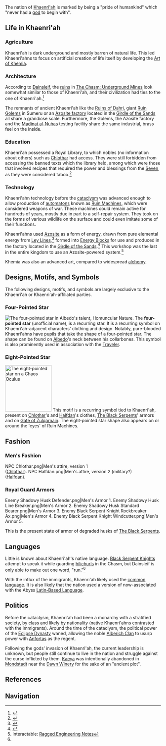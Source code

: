 {{RegionTabs}}
The nation of [[Khaenri'ah]] is marked by being a "pride of humankind" which "never had a [[god]] to begin with".

==Life in Khaenri'ah==
===Agriculture===
Khaenri'ah is dark underground and mostly barren of natural life. This led Khaenri'ahns to focus on artificial creation of life itself by developing the [[Art of Khemia]].

===Architecture===
According to [[Dainsleif]], the [[Inverted City|ruins]] in [[The Chasm: Underground Mines]] look somewhat similar to those of Khaenri'ah, and their civilization had ties to the one of Khaenri'ah.<ref name="grave of guarded">{{Ref/Quest|The Grave of the Guarded}}</ref>

The remnants of ancient Khaenri'ah like the [[Ruins of Dahri]], giant [[Ruin Golem]]s in Sumeru or an [[Viewpoint/Forge of the Abandoned Foundry|Azosite factory]] located in the [[Girdle of the Sands]] all share a grandiose scale. Furthermore, the Golems, the Azosite factory and the [[Madinat al-Nuhas]] testing facility share the same industrial, brass feel on the inside.

===Education===
Khaenri'ah possessed a Royal Library, to which nobles (no information about others) such as [[Chlothar]] had access. They were still forbidden from accessing the banned texts which the library held, among which were those that involved recipes that required the power and blessings from the [[The Seven|Seven]], as they were considered taboo.<ref name="FMP">{{Ref/Quest|Fortune-Mocking Pedigree}}</ref>

===Technology===
Khaenri'ahn technology before the [[cataclysm]] was advanced enough to allow production of [[automatons]] known as [[Ruin Machine]]s, which were considered weapons of war. These machines could remain active for hundreds of years, mostly due in part to a self-repair system. They took on the forms of various wildlife on the surface and could even imitate some of their functions.

Khaenri'ahns used [[Azosite]] as a form of energy, drawn from pure elemental energy from [[Ley Lines]],<ref>{{Ref/Loading|Sumeru|Azosite}}</ref> formed into [[Energy Block]]s for use and produced in the factory located in the [[Girdle of the Sands]].<ref name="Rene Notes">{{Ref/Item|Rene's Investigation Notes}}</ref> This workshop was the last in the entire kingdom to use an Azosite-powered system.<ref>Interactable: [[Gavireh Lajavard#Ragged Engineering Notes|Ragged Engineering Notes]]</ref>

Khemia was also an advanced art, compared to widespread [[alchemy]].

==Designs, Motifs, and Symbols==
{{See also|Symbols in Teyvat}}
The following designs, motifs, and symbols are largely exclusive to the Khaenri'ah or Khaenri'ah-affiliated parties.

===Four-Pointed Star===
[[File:Talent Homuncular Nature.png|thumb|The four-pointed star in [[Albedo]]'s talent, [[Homuncular Nature]].]]
The '''four-pointed star''' (unofficial name), is a recurring {{w|{{Not a Typo|astroid}}}} star. It is a recurring symbol on Khaenri'ah-adjacent characters' clothing and design. Notably, pure-blooded Khaenri'ahns have pupils that take the shape of a four-pointed star. The shape can be found on [[Albedo]]'s neck between his collarbones. This symbol is also prominently used in association with the [[Traveler]].
{{Clr}}
===Eight-Pointed Star===
[[File:Item Chaos Oculus.png|thumb|150x150px|The eight-pointed star on a [[Chaos Oculus]]]]
This motif is a recurring symbol tied to Khaenri'ah, present on [[Chlothar]]'s and [[Halfdan]]'s clothes, [[The Black Serpents]]' armors and on [[Gate of Zulqarnain]]. The eight-pointed star shape also appears on or around the 'eyes' of Ruin Machines.
{{Clr}}
==Fashion==
===Men's Fashion===
<gallery>
NPC Chlothar.png|Men's attire, version 1<br>([[Chlothar]]).
NPC Halfdan.png|Men's attire, version 2 (military?)<br>([[Halfdan]]).
</gallery>

===Royal Guard Armors===
<gallery>
Enemy Shadowy Husk Defender.png|Men's Armor 1.
Enemy Shadowy Husk Line Breaker.png|Men's Armor 2.
Enemy Shadowy Husk Standard Bearer.png|Men's Armor 3.
Enemy Black Serpent Knight Rockbreaker Ax.png|Men's Armor 4.
Enemy Black Serpent Knight Windcutter.png|Men's Armor 5.
</gallery>
This is the present state of armor of degraded husks of [[The Black Serpents]].

==Languages==
Little is known about Khaenri'ah's native language. [[The Black Serpents|Black Serpent Knight]]s attempt to speak it while guarding [[hilichurl]]s in the Chasm, but Dainsleif is only able to make out one word, "run."<ref name="grave of guarded" />

With the influx of the immigrants, Khaenri'ah likely used the [[Teyvat Language|common language]]. It is also likely that the nation used a version of now-associated with the Abyss [[Latin-Based Language]].

==Politics==
Before the cataclysm, Khaenri'ah had been a monarchy with a stratified society, by class and likely by nationality (native Khaenri'ahns contrasted with the immigrants). Around the time of the cataclysm, the political power of the [[Eclipse Dynasty]] waned, allowing the noble [[Alberich Clan]] to usurp power with [[Anfortas]] as the regent.

Following the gods' invasion of Khaenri'ah, the current leadership is unknown, but people still continue to live in the nation and struggle against the curse inflicted by them. [[Kaeya]] was intentionally abandoned in [[Mondstadt]] near the [[Dawn Winery]] for the sake of an "ancient plot".
<!--
==Notes==
{{Reflist|note=1}}
-->
==References==
{{Reflist|2}}

==Navigation==
{{Lore Navbox|World}}